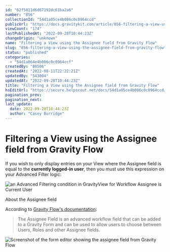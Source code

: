 ```yaml
---
id: "62f5811d6d67192dc61ba2a6"
number: "856"
collectionId: "54d1a05ce4b086c0c0964ccd"
publicUrl: "https://docs.gravitykit.com/article/856-filtering-a-view-using-the-assignee-field-from-gravity-flow"
viewCount: "174"
lastPublishedAt: "2022-09-28T10:44:23Z"
changeOrigin: "unknown"
name: "Filtering a View using the Assignee field from Gravity Flow"
slug: "856-filtering-a-view-using-the-assignee-field-from-gravity-flow"
status: "published"
categories: 
  - "54d1a064e4b086c0c0964ccf"
createdBy: "80506"
createdAt: "2022-08-11T22:22:21Z"
updatedBy: "543004"
updatedAt: "2022-09-28T10:44:23Z"
title: "Filtering a View using the Assignee field from Gravity Flow"
hsEditUrl: "https://secure.helpscout.net/docs/54d1a05ce4b086c0c0964ccd/article/62f5811d6d67192dc61ba2a6"
pagination_prev: 
pagination_next: 
last_update:
  date: 2022-09-28T10:44:23Z
  author: "Casey Burridge"
---
```


# Filtering a View using the Assignee field from Gravity Flow

If you wish to only display entries on your View where the Assignee field is equal to the **currently logged-in user**, then you must use this expression on your Advanced Filter logic:

![an Advanced Filtering condition in GravityView for Workflow Assignee is Current User](https://s3.amazonaws.com/helpscout.net/docs/assets/54c58489e4b051242988532c/images/633425409f7c1931ee0043b2/file-bpX9M8FDhM.png)

About the Assignee field

According to [Gravity Flow's documentation](https://docs.gravityflow.io/article/29-the-workflow-fields):

> The Assignee Field is an advanced workflow field that can be added to a Gravity Form and can be used to allow users to choose between Users, Roles and other Assignee fields.

![Screenshot of the form editor showing the assignee field from Gravity Flow](https://s3.amazonaws.com/helpscout.net/docs/assets/54c58489e4b051242988532c/images/62f581f44181f8597e7d1bce/file-bPFyqTYOu1.png)